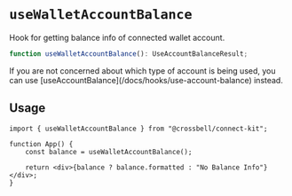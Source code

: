 # `useWalletAccountBalance`

Hook for getting balance info of connected wallet account.

```ts
function useWalletAccountBalance(): UseAccountBalanceResult;
```


<Callout>
	If you are not concerned about which type of account is being used, you can
	use [useAccountBalance](/docs/hooks/use-account-balance) instead.
</Callout>

## Usage

```tsx
import { useWalletAccountBalance } from "@crossbell/connect-kit";

function App() {
	const balance = useWalletAccountBalance();

	return <div>{balance ? balance.formatted : "No Balance Info"}</div>;
}
```

